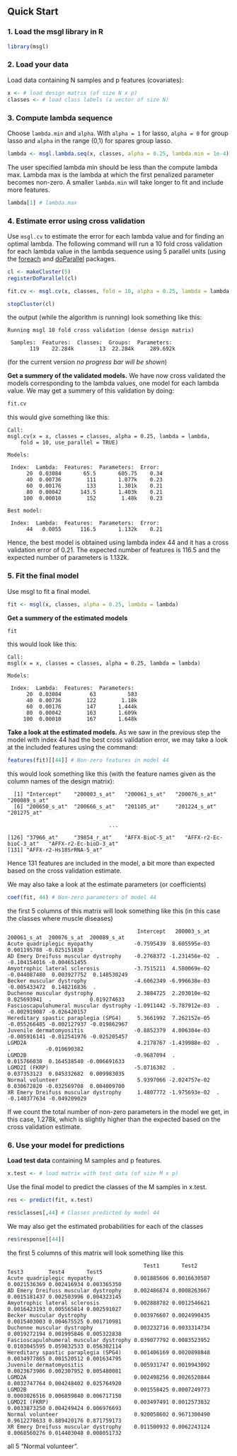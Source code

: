 ## Quick Start

### 1. Load the msgl library in R
```R
library(msgl)
```

### 2. Load your data
Load data containing N samples and p features (covariates):

```R
x <- # load design matrix (of size N x p)
classes <- # load class labels (a vector of size N)
```

### 3. Compute lambda sequence
Choose `lambda.min` and `alpha`. With `alpha = 1` for lasso, `alpha = 0` for group lasso and `alpha` in the range (0,1) for spares group lasso.

```R
lambda <- msgl.lambda.seq(x, classes, alpha = 0.25, lambda.min = 1e-4)
```

The user specified lambda min should be less than the compute lambda max. Lambda max is the lambda at which the first penalized parameter becomes non-zero. A smaller `lambda.min` will take longer to fit and include more features.

```R
lambda[1] # lambda.max
```

### 4. Estimate error using cross validation

Use `msgl.cv` to estimate the error for each lambda value and for finding an optimal lambda. The following command will run a 10 fold cross validation for each lambda value in the lambda sequence using 5 parallel units (using the [foreach](https://cran.r-project.org/web/packages/foreach/index.html) and [doParallel](https://cran.r-project.org/web/packages/doParallel/index.html) packages.

```R
cl <- makeCluster(5)
registerDoParallel(cl)

fit.cv <- msgl.cv(x, classes, fold = 10, alpha = 0.25, lambda = lambda, use_parallel = TRUE)

stopCluster(cl)
```
the output (while the algorithm is running) look something like this:
```
Running msgl 10 fold cross validation (dense design matrix)

 Samples:  Features:  Classes:  Groups:  Parameters:
       119    22.284k        13  22.284k     289.692k
```
(for the current version *no progress bar will be shown*)

**Get a summery of the validated models.**
We have now cross validated the models corresponding to the lambda values, one model for each lambda value. We may get a summery of this validation by doing:
```R
fit.cv
```
this would give something like this:
```
Call:
msgl.cv(x = x, classes = classes, alpha = 0.25, lambda = lambda,
    fold = 10, use_parallel = TRUE)

Models:

 Index:  Lambda:  Features:  Parameters:  Error:
      20  0.03084       65.5       605.75    0.34
      40  0.00736        111       1.077k    0.23
      60  0.00176        133       1.301k    0.21
      80  0.00042      143.5       1.403k    0.21
     100  0.00010        152        1.48k    0.23

Best model:

 Index:  Lambda:  Features:  Parameters:  Error:
      44   0.0055      116.5       1.132k    0.21
```

Hence, the best model is obtained using lambda index 44 and it has a cross validation error of 0.21. The expected number of features is 116.5 and the expected number of parameters is 1.132k.

### 5. Fit the final model

Use msgl to fit a final model.
```R
fit <- msgl(x, classes, alpha = 0.25, lambda = lambda)
```
**Get a summery of the estimated models**
```R
fit
```
this would look like this:
```
Call:
msgl(x = x, classes = classes, alpha = 0.25, lambda = lambda)

Models:

 Index:  Lambda:  Features:  Parameters:
      20  0.03084         63          583
      40  0.00736        122        1.18k
      60  0.00176        147       1.444k
      80  0.00042        163       1.609k
     100  0.00010        167       1.648k
```

**Take a look at the estimated models.**
As we saw in the previous step the model with index 44 had the best cross validation error, we may take a look at the included features using the command:
```R
features(fit)[[44]] # Non-zero features in model 44
```
this would look something like this (with the feature names given as the column names of the design matrix):
```
  [1] "Intercept"    "200003_s_at"   "200061_s_at"   "200076_s_at"  "200089_s_at"           
  [6] "200650_s_at"  "200666_s_at"   "201105_at"     "201224_s_at"  "201275_at"             

                                ...

[126] "37966_at"     "39854_r_at"    "AFFX-BioC-5_at"   "AFFX-r2-Ec-bioC-3_at"   "AFFX-r2-Ec-bioD-3_at"  
[131] "AFFX-r2-Hs18SrRNA-5_at"
```
Hence 131 features are included in the model, a bit more than expected based on the cross validation estimate.

We may also take a look at the estimate parameters (or coefficients)

```R
coef(fit, 44) # Non-zero parameters of model 44
```
the first 5 columns of this matrix will look something like this (in this case the classes where muscle diseases)
```
                                         Intercept   200003_s_at  200061_s_at  200076_s_at  200089_s_at
Acute quadriplegic myopathy             -0.7595439  8.605595e-03  0.001195788 -0.025151838  .          
AD Emery Dreifuss muscular dystrophy    -0.2768372 -1.231456e-02  .           -0.104154016 -0.004651455
Amyotrophic lateral sclerosis           -3.7515211  4.580069e-02 -0.044087480  0.003927752  0.148530249
Becker muscular dystrophy               -4.6062349 -6.996638e-03 -0.005433472  0.148216836  .          
Duchenne muscular dystrophy              2.3884725  2.203010e-02  0.025693941  .            0.019274633
Fascioscapulohumeral muscular dystrophy -1.0911442 -5.787912e-03  .           -0.002919087 -0.026420157
Hereditary spastic paraplegia (SPG4)     5.3661992  7.262152e-05 -0.055266485 -0.002127937 -0.019862967
Juvenile dermatomyositis                -0.8852379  4.006304e-03 -0.005916141 -0.012541976 -0.025205457
LGMD2A                                   4.2178767 -1.439988e-02  .            .           -0.010690382
LGMD2B                                  -0.9687094  .             0.015766030  0.164538540 -0.006691633
LGMD2I (FKRP)                           -5.0716302  .             0.037353123  0.045332682  0.009983035
Normal volunteer                         5.9397066 -2.024757e-02  0.030672820 -0.032569708  0.004009700
XR Emery Dreifuss muscular dystrophy     1.4807772 -1.975693e-02  .           -0.140377634 -0.049209029
```

If we count the total number of non-zero parameters in the model we get, in this case, 1.278k, which is slightly higher than the expected based on the cross validation estimate.

### 6. Use your model for predictions

**Load test data** containing M samples and p features.
```R
x.test <- # load matrix with test data (of size M x p)
```
Use the final model to predict the classes of the M samples in x.test.
```R
res <- predict(fit, x.test)

res$classes[,44] # Classes predicted by model 44
```

We may also get the estimated probabilities for each of the classes
```R
res$response[[44]]
```
the first 5 columns of this matrix will look something like this
```
                                           Test1       Test2        Test3        Test4       Test5
Acute quadriplegic myopathy             0.001885606 0.0016630587 0.0021536369 0.002416934 0.003365350
AD Emery Dreifuss muscular dystrophy    0.002486874 0.0008263667 0.0015181437 0.002503996 0.004323145
Amyotrophic lateral sclerosis           0.002888782 0.0012546621 0.0016423193 0.005565814 0.002591027
Becker muscular dystrophy               0.003976607 0.0024990435 0.0015403003 0.004675525 0.001710981
Duchenne muscular dystrophy             0.003232716 0.0033314734 0.0019272194 0.001995846 0.005322838
Fascioscapulohumeral muscular dystrophy 0.039077792 0.0083523952 0.0103045595 0.059832533 0.056302114
Hereditary spastic paraplegia (SPG4)    0.001406169 0.0020898848 0.0034977865 0.001520512 0.001634795
Juvenile dermatomyositis                0.005931747 0.0019943092 0.0023673906 0.002307952 0.005480081
LGMD2A                                  0.002498256 0.0026520844 0.0032747764 0.004248402 0.025764920
LGMD2B                                  0.001558425 0.0007249773 0.0003026516 0.006859840 0.006717150
LGMD2I (FKRP)                           0.003497491 0.0012573832 0.0033873250 0.004249424 0.006976693
Normal volunteer                        0.920058602 0.9671300490 0.9612278633 0.889420176 0.871759173
XR Emery Dreifuss muscular dystrophy    0.011500932 0.0062243124 0.0068560276 0.014403048 0.008051732
```
all 5 "Normal volunteer".
